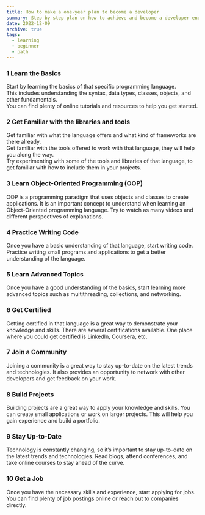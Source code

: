 ```yaml
---
title: How to make a one-year plan to become a developer
summary: Step by step plan on how to achieve and become a developer ending up having a job.
date: 2022-12-09
archive: true
tags:
  - learning
  - beginner
  - path
---
```


### 1 Learn the Basics

Start by learning the basics of that specific programming language.  
This includes understanding the syntax, data types, classes, objects, and other fundamentals.  
You can find plenty of online tutorials and resources to help you get started.

### 2 Get Familiar with the libraries and tools

Get familiar with what the language offers and what kind of frameworks are there already.  
Get familiar with the tools offered to work with that language, they will help you along the way.  
Try experimenting with some of the tools and libraries of that language, to get familiar with how to include them in your projects.

### 3 Learn Object-Oriented Programming (OOP)

OOP is a programming paradigm that uses objects and classes to create applications.
It is an important concept to understand when learning an Object-Oriented programming language.
Try to watch as many videos and different perspectives of explanations.

### 4 Practice Writing Code

Once you have a basic understanding of that language, start writing code.
Practice writing small programs and applications to get a better understanding of the language.

### 5 Learn Advanced Topics

Once you have a good understanding of the basics, start learning more advanced topics such as multithreading, collections, and networking.

### 6 Get Certified

Getting certified in that language is a great way to demonstrate your knowledge and skills.
There are several certifications available.
One place where you could get certified is [LinkedIn](https://linkedin.com), Coursera, etc.

### 7 Join a Community

Joining a community is a great way to stay up-to-date on the latest trends and technologies.
It also provides an opportunity to network with other developers and get feedback on your work.

### 8 Build Projects

Building projects are a great way to apply your knowledge and skills.
You can create small applications or work on larger projects.
This will help you gain experience and build a portfolio.

### 9 Stay Up-to-Date

Technology is constantly changing, so it’s important to stay up-to-date on the latest trends and technologies.
Read blogs, attend conferences, and take online courses to stay ahead of the curve.

### 10 Get a Job

Once you have the necessary skills and experience, start applying for jobs.
You can find plenty of job postings online or reach out to companies directly.
